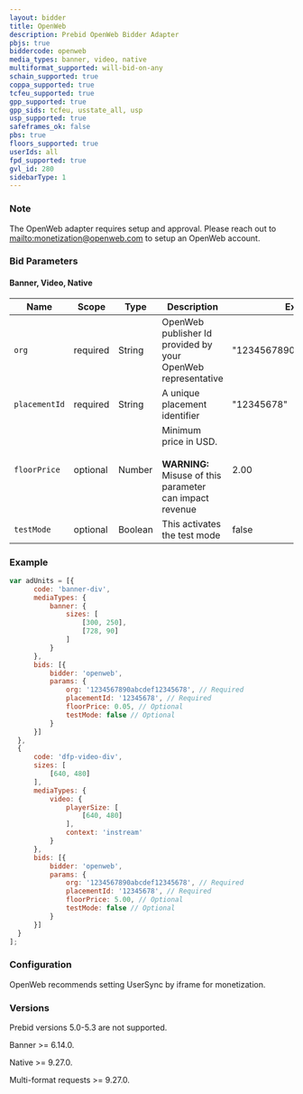 ```yaml
---
layout: bidder
title: OpenWeb
description: Prebid OpenWeb Bidder Adapter
pbjs: true
biddercode: openweb
media_types: banner, video, native
multiformat_supported: will-bid-on-any
schain_supported: true
coppa_supported: true
tcfeu_supported: true
gpp_supported: true
gpp_sids: tcfeu, usstate_all, usp
usp_supported: true
safeframes_ok: false
pbs: true
floors_supported: true
userIds: all
fpd_supported: true
gvl_id: 280
sidebarType: 1
---
```


### Note

The OpenWeb adapter requires setup and approval. Please reach out to [mailto:monetization@openweb.com](monetization@openweb.com) to setup an OpenWeb account.

### Bid Parameters

#### Banner, Video, Native



| Name | Scope | Type | Description | Example
| ---- | ----- | ---- | ----------- | -------
| `org` | required | String |  OpenWeb publisher Id provided by your OpenWeb representative  | "1234567890abcdef12345678"
| `placementId` | required | String |  A unique placement identifier  | "12345678"
| `floorPrice` | optional | Number |  Minimum price in USD. <br/><br/> **WARNING:**<br/> Misuse of this parameter can impact revenue | 2.00
| `testMode` | optional | Boolean |  This activates the test mode  | false

### Example

```javascript
var adUnits = [{
      code: 'banner-div',
      mediaTypes: {
          banner: {
              sizes: [
                  [300, 250],
                  [728, 90]
              ]
          }
      },
      bids: [{
          bidder: 'openweb',
          params: {
              org: '1234567890abcdef12345678', // Required
              placementId: '12345678', // Required
              floorPrice: 0.05, // Optional
              testMode: false // Optional
          }
      }]
  },
  {
      code: 'dfp-video-div',
      sizes: [
          [640, 480]
      ],
      mediaTypes: {
          video: {
              playerSize: [
                  [640, 480]
              ],
              context: 'instream'
          }
      },
      bids: [{
          bidder: 'openweb',
          params: {
              org: '1234567890abcdef12345678', // Required
              placementId: '12345678', // Required
              floorPrice: 5.00, // Optional
              testMode: false // Optional
          }
      }]
  }
];
```

### Configuration

OpenWeb recommends setting UserSync by iframe for monetization.

### Versions

Prebid versions 5.0-5.3 are not supported.

Banner >= 6.14.0.

Native >= 9.27.0.

Multi-format requests >= 9.27.0.
